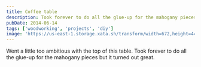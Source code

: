 ```yaml
---
title: Coffee table
description: Took forever to do all the glue-up for the mahogany pieces but it turned out great.
pubDate: 2014-06-14
tags: ['woodworking', 'projects', 'diy']
image: 'https://us-east-1.storage.xata.sh/transform/width=672,height=448,fit=cover,gravity=auto,format=webp/t084q7jf7h7gl3ln8m2t46bu9g'
---
```



Went a little too ambitious with the top of this table. Took forever to do all the glue-up for the mahogany pieces but it turned out great.

<Gallery folder="coffeetable" count={4} />
